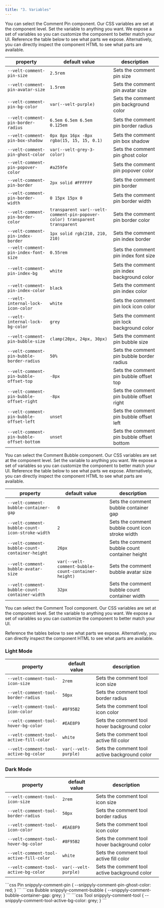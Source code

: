 ```yaml
---
title: "3. Variables"
---
```



<Tabs>
<Tab title="Pin">
<Steps>

<Step title="Select the Comment Pin component">
You can select the Comment Pin component.
Our CSS variables are set at the component level.
</Step>

<Step title="Modify a CSS variable">
Set the variable to anything you want.
We expose a set of variables so you can customize the component to better match your UI.

</Step>

<Step title="Check out the table below">
Reference the table below to see what parts we expose.
Alternatively, you can directly inspect the component HTML to see what parts are available.

| property | default value | description |
|---|---|---|
| `--velt-comment-pin-size` | `2.5rem` | Sets the comment pin size |
| `--velt-comment-pin-avatar-size` | `1.5rem` | Sets the comment pin avatar size |
| `--velt-comment-pin-bg-color` | `var(--velt-purple)` | Sets the comment pin background color |
| `--velt-comment-pin-border-radius` | `6.5em 6.5em 6.5em 0.125em` | Sets the comment pin border radius |
| `--velt-comment-pin-box-shadow` | `0px 8px 16px -8px rgba(15, 15, 15, 0.1)` | Sets the comment pin box shadow |
| `--velt-comment-pin-ghost-color` | `var(--velt-grey-3-color)` | Sets the comment pin ghost color |
| `--velt-comment-pin-popover-color` | `#a259fe` | Sets the comment pin popover color |
| `--velt-comment-pin-border` | `2px solid #FFFFFF` | Sets the comment pin border |
| `--velt-comment-pin-border-width` | `0 15px 15px 0` | Sets the comment pin border width |
| `--velt-comment-pin-border-color` | `transparent var(--velt-comment-pin-popover-color) transparent transparent` | Sets the comment pin border color |
| `--velt-comment-pin-index-border` | `1px solid rgb(210, 210, 210)` | Sets the comment pin index border |
| `--velt-comment-pin-index-font-size` | `0.55rem` | Sets the comment pin index font size |
| `--velt-comment-pin-index-bg` | `white` | Sets the comment pin index background color |
| `--velt-comment-pin-index-color` | `black` | Sets the comment pin index color |
| `--velt-internal-lock-icon-color` | `white` | Sets the comment pin lock icon color |
| `--velt-internal-lock-bg-color` | `grey` | Sets the comment pin lock background color |
| `--velt-comment-pin-bubble-size` | `clamp(20px, 24px, 30px)` | Sets the comment pin bubble size |
| `--velt-comment-pin-bubble-border-radius` | `50%` | Sets the comment pin bubble border radius |
| `--velt-comment-pin-bubble-offset-top` | `-8px` | Sets the comment pin bubble offset top |
| `--velt-comment-pin-bubble-offset-right` | `-8px` | Sets the comment pin bubble offset right |
| `--velt-comment-pin-bubble-offset-left` | `unset` | Sets the comment pin bubble offset left |
| `--velt-comment-pin-bubble-offset-bottom` | `unset` | Sets the comment pin bubble offset bottom |


</Step>

</Steps>








</Tab>

<Tab title="Bubble">
<Steps>

<Step title="Select the Comment Bubble component">
You can select the Comment Bubble component.
Our CSS variables are set at the component level.
</Step>

<Step title="Modify a CSS variable">
Set the variable to anything you want.
We expose a set of variables so you can customize the component to better match your UI.

</Step>

<Step title="Check out the table below">
Reference the table below to see what parts we expose.
Alternatively, you can directly inspect the component HTML to see what parts are available.

| property | default value | description|
|---|---|---|
| `--velt-comment-bubble-container-gap` | `0` | Sets the comment bubble container gap |
| `--velt-comment-bubble-count-icon-stroke-width` | `2` | Sets the comment bubble count icon stroke width |
| `--velt-comment-bubble-count-container-height` | `26px` | Sets the comment bubble count container height |
| `--velt-comment-bubble-avatar-size` | `var(--velt-comment-bubble-count-container-height)` | Sets the comment bubble avatar size |
| `--velt-comment-bubble-count-container-width` | `32px` | Sets the comment bubble count container width |



</Step>

</Steps>


</Tab>

<Tab title="Tool">
<Steps>

<Step title="Select the Comment Tool component">
You can select the Comment Tool component.
Our CSS variables are set at the component level.
</Step>

<Step title="Modify a CSS variable">
Set the variable to anything you want.
We expose a set of variables so you can customize the component to better match your UI.

</Step>

<Step title="Check out the table below">

Reference the tables below to see what parts we expose.
Alternatively, you can directly inspect the component HTML to see what parts are available.

### Light Mode

| property | default value | description|
|---|---|---|
| `--velt-comment-tool-icon-size` | `2rem` | Sets the comment tool icon size |
| `--velt-comment-tool-border-radius` | `50px` | Sets the comment tool border radius |
| `--velt-comment-tool-icon-color` | `#8F95B2` | Sets the comment tool icon color |
| `--velt-comment-tool-hover-bg-color` | `#EAE8F9` | Sets the comment tool hover background color |
| `--velt-comment-tool-active-fill-color` | `white` | Sets the comment tool active fill color |
| `--velt-comment-tool-active-bg-color` | `var(--velt-purple)` | Sets the comment tool active background color |



### Dark Mode

| property | default value | description |
|---|---|---|
| `--velt-comment-tool-icon-size` | `2rem` | Sets the comment tool icon size |
| `--velt-comment-tool-border-radius` | `50px` | Sets the comment tool border radius |
| `--velt-comment-tool-icon-color` | `#EAE8F9` | Sets the comment tool icon color |
| `--velt-comment-tool-hover-bg-color` | `#8F95B2` | Sets the comment tool hover background color |
| `--velt-comment-tool-active-fill-color` | `white` | Sets the comment tool active fill color |
| `--velt-comment-tool-active-bg-color` | `var(--velt-purple)` | Sets the comment tool active background color |




</Step>

</Steps>



</Tab>
</Tabs>
 
<RequestExample>
```css Pin
snippyly-comment-pin {
  --snippyly-comment-pin-ghost-color: red;
}
```
```css Bubble
snippyly-comment-bubble {
  --snippyly-comment-bubble-container-gap: grey;
}
```
```css Tool
snippyly-comment-tool {
  --snippyly-comment-tool-active-bg-color: grey;
}
```

</RequestExample>